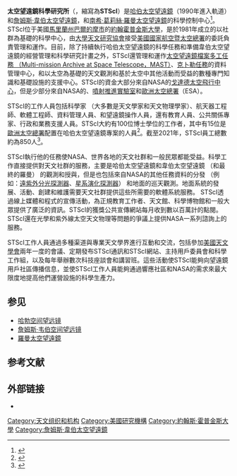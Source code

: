 <!-- 檔案不存在 [[File:Stsci_logo.png|right]] ，可從英文維基百科取得 -->
{{noteTA|zh-hant:太空望遠鏡科學研究所; zh-hans:空间望远镜研究所
|zh-hant:太空望遠鏡科學研究所; zh-hans:空间望远镜研究所
|zh-hant:太空望遠鏡; zh-hans:空间望远镜
|zh-hant:哈伯太空望遠鏡; zh-hans:哈勃空间望远镜
|zh-hant:美國國家航空暨太空總署; zh-hans:美国宇航局
}}
{{Short description|Science operations center operated by NASA}}
{{Infobox institute
| name              = 太空望遠鏡科學研究所<br />Space Telescope Science Institute
| image             = 
| image_upright     = 
| alt               = Logo
| caption           = 
| latin_name        = 
| motto             = 
| founder           = 
| established       = 
| mission           = 
| focus             = 
| president         = 
| chairman          = 
| head_label        = 
| head              = 
| faculty           = 
| adjunct_faculty   = 
| staff             = 
| key_people        = 
| budget            = 
| endowment         = 
| debt              = 
| num_members       = 
| owner             = 
| non-profit_slogan = 
| former_name       = 
| location          = [[約翰霍普金斯大學|約翰霍普金斯大學]]
| city              = [[巴爾的摩市|巴爾的摩市]]
| state             = [[馬里蘭州|馬里蘭州]]
| province          = 
| country           = [[美國|美國]]
| coor              = 
| address           = 
| website           = {{url|https://www.stsci.edu/}}
| dissolved         = 
| footnotes         =  
}}

'''太空望遠鏡科學研究所'''（{{lang|en|'''Space Telescope Science Institute'''}}，縮寫為'''STScI'''）是[[哈伯太空望遠鏡|哈伯太空望遠鏡]]（1990年進入軌道）和[[詹姆斯·韋伯太空望遠鏡|詹姆斯·韋伯太空望遠鏡]]，和[[羅曼太空望遠鏡|南希·葛莉絲·羅曼太空望遠鏡]]的科學控制中心<ref>{{Cite web|title=STScI To Design Science Operations for New Panoramic Space Telescope|url=http://hubblesite.org/contents/news-releases/2019/news-2019-39|access-date=2021-10-21|website=HubbleSite.org|language=en|archive-date=2019-07-09|archive-url=https://web.archive.org/web/20190709162838/https://hubblesite.org/contents/news-releases/2019/news-2019-39}}</ref>。STScI位于美國[[馬里蘭州|馬里蘭州]][[巴爾的摩市|巴爾的摩市]]的[[約翰霍普金斯大學|約翰霍普金斯大學]]，是於1981年成立的以社群為基礎的科學中心，由[[大學天文研究協會|大學天文研究協會]]接受[[美國國家航空暨太空總署|美國國家航空暨太空總署]]的委託負責管理和運作。目前，除了持續執行哈伯太空望遠鏡的科學任務和準備韋伯太空望遠鏡的經營管理和科學研究計畫之外，STScI還管理和運作[http://archive.stsci.edu/ 太空望遠鏡檔案多工任務 （Multi-mission Archive at Space Telescope，MAST）]{{Webarchive|url=http://webarchive.loc.gov/all/20100401005637/http://archive.stsci.edu/ |date=2010-04-01 }}、[[克卜勒任務|克卜勒任務]]的資料管理中心，和以太空為基礎的天文觀測和基於太空中其他活動而受益的數種專門知識和基礎設施的支援中心。STScI的資金大部分來自NASA的[[戈達德太空飛行中心|戈達德太空飛行中心]]，但是少部分來自NASA的{{Link-en|艾美斯研究中心|Ames Research Center}}、[[噴射推進實驗室|噴射推進實驗室]]和[[歐洲太空總署|歐洲太空總署]]（ESA）。

STScI的工作人員包括科學家 （大多數是天文學家和天文物理學家）、航天器工程師、軟體工程師、資料管理人員、和望遠鏡操作人員，還有教育人員、公共關係專家、行政和業務支援人員。STScI大約有100位博士學位的工作者，其中有15位是[[歐洲太空總署|歐洲太空總署]]配置在哈伯太空望遠鏡專案的人員<ref>{{Cite web|last=|title=Institutions|url=https://esahubble.org/about/general/institutions/|access-date=2021-06-06|website=esahubble.org|language=en|archive-date=2022-05-02|archive-url=https://web.archive.org/web/20220502005137/https://esahubble.org/about/general/institutions/}}</ref>。截至2021年，STScI員工總數約為850人<ref>{{Cite web|last=Dance|first=Scott|title=Scientists readying 'nerve center' for James Webb Space Telescope's operations at Baltimore institute|url=https://www.baltimoresun.com/maryland/bs-hs-webb-telescope-command-center-20170511-story.html|access-date=2021-06-06|website=baltimoresun.com|archive-date=2022-01-03|archive-url=https://web.archive.org/web/20220103225441/https://www.baltimoresun.com/maryland/bs-hs-webb-telescope-command-center-20170511-story.html}}</ref>。

STScI執行他的任務使NASA、世界各地的天文社群和一般民眾都能受益。科學工作直接提供對天文社群的服務，主要是哈伯太空望遠鏡和韋伯太空望遠鏡 （和最終的羅曼） 的觀測和授與，但是也包括來自NASA的其他任務資料的分發 （例如：[[遠紫外分光探測器|遠紫外分光探測器]]、[[星系演化探測器|星系演化探測器]]） 和地面的巡天觀測。地面系統的發展、活動、創建和維護需要天文社群提供這些所需要的軟體系統服務。
STScI透過線上媒體和程式的宣傳活動，為正規教育工作者、天文館、科學博物館和一般大眾提供了廣泛的資訊。STScI的獲獎公共宣傳網站每月收到數以百萬計的點閱。STScI還在光學和紫外線太空天文物理等問題的爭議上提供NASA一系列諮詢上的服務。

STScI工作人員通過多種渠道與專業天文學界進行互動和交流，包括參加[[美國天文學會|美國天文學會]]兩年一度的會議、定期發布STScI通訊和STScI網站、主持用戶委員會和科學工作組，以及每年舉辦數次科技座談會和講習班。這些活動使STScI能夠向望遠鏡用戶社區傳播信息，並使STScI工作人員能夠通過響應社區和NASA的需求來最大限度地提高他們運營設施的科學生產力。

<!-- 檔案不存在 [[File:Muller_jhu_stsci.jpg|thumb]] ，可從英文維基百科取得 -->

== 参见 ==
* [[哈勃空间望远镜|哈勃空间望远镜]]
* [[詹姆斯·韦伯空间望远镜|詹姆斯·韦伯空间望远镜]]
* [[羅曼太空望遠鏡|羅曼太空望遠鏡]]

== 参考文献 ==
{{reflist}}

== 外部链接 ==
* {{lang|en|[http://www.stsci.edu/ Space Telescope Science Institute]}}

{{哈伯太空望遠鏡}}
{{約翰·霍普金斯大學}}
{{Authority control}}

[[Category:天文组织和机构|Category:天文组织和机构]]
[[Category:美國研究機構|Category:美國研究機構]]
[[Category:約翰斯·霍普金斯大學|Category:約翰斯·霍普金斯大學]]
[[Category:詹姆斯·韋伯太空望遠鏡|Category:詹姆斯·韋伯太空望遠鏡]]